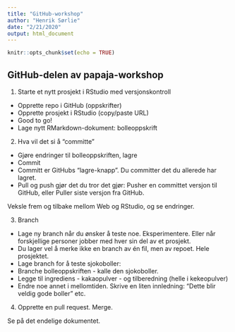 ```yaml
---
title: "GitHub-workshop"
author: "Henrik Sørlie"
date: "2/21/2020"
output: html_document
---
```


```r
knitr::opts_chunk$set(echo = TRUE)
```

## GitHub-delen av papaja-workshop

1. Starte et nytt prosjekt i RStudio med versjonskontroll
- Opprette repo i GitHub (oppskrifter)
- Opprette prosjekt i RStudio (copy/paste URL)
- Good to go!
- Lage nytt RMarkdown-dokument: bolleoppskrift

2. Hva vil det si å "committe"
- Gjøre endringer til bolleoppskriften, lagre
- Commit
- Committ er GitHubs "lagre-knapp". Du committer det du allerede har lagret.
- Pull og push gjør det du tror det gjør: Pusher en committet versjon til GitHub, eller Puller siste versjon fra GitHub.

Veksle frem og tilbake mellom Web og RStudio, og se endringer.

3. Branch
- Lage ny branch når du ønsker å teste noe. Eksperimentere. Eller når forskjellige personer jobber med hver sin del av et prosjekt.
- Du lager vel å merke ikke en branch av én fil, men av repoet. Hele prosjektet.
- Lage branch for å teste sjokoboller:
- Branche bolleoppskriften - kalle den sjokoboller.
- Legge til ingrediens - kakaopulver - og tilberedning (helle i kekeopulver)
- Endre noe annet i mellomtiden. Skrive en liten innledning: "Dette blir veldig gode boller" etc.

4. Opprette en pull request. Merge.

Se på det endelige dokumentet.